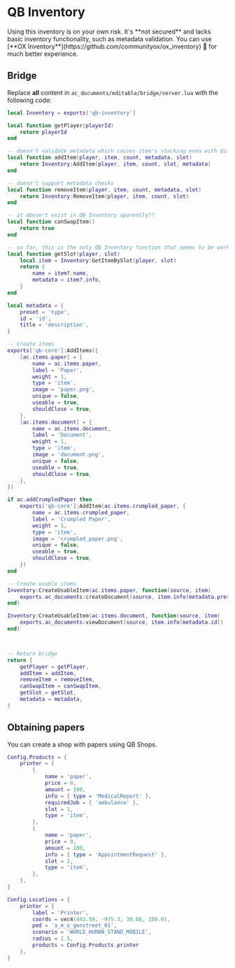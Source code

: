 
# QB Inventory

<Callout type="warning">
  Using this inventory is on your own risk. It's **not secured** and lacks basic inventory functionality, such as metadata
  validation. You can use [**OX Inventory**](https://github.com/communityox/ox_inventory) 🐂 for much better experience.
</Callout>

## Bridge

Replace **all** content in `ac_documents/editable/bridge/server.lua` with the following code:

```lua copy filename="ac_documents/editable/bridge/server.lua"
local Inventory = exports['qb-inventory']

local function getPlayer(playerId)
    return playerId
end

-- doesn't validate metadata which causes item's stacking even with different metadata
local function addItem(player, item, count, metadata, slot)
    return Inventory:AddItem(player, item, count, slot, metadata)
end

-- doesn't support metadata checks
local function removeItem(player, item, count, metadata, slot)
    return Inventory:RemoveItem(player, item, count, slot)
end

-- it doesn't exist in QB Inventory aparently??
local function canSwapItem()
    return true
end

-- so far, this is the only QB Inventory function that seems to be working as it should
local function getSlot(player, slot)
    local item = Inventory:GetItemBySlot(player, slot)
    return {
        name = item?.name,
        metadata = item?.info,
    }
end

local metadata = {
    preset = 'type',
    id = 'id',
    title = 'description',
}

-- Create items
exports['qb-core']:AddItems({
    [ac.items.paper] = {
        name = ac.items.paper,
        label = 'Paper',
        weight = 1,
        type = 'item',
        image = 'paper.png',
        unique = false,
        useable = true,
        shouldClose = true,
    },
    [ac.items.document] = {
        name = ac.items.document,
        label = 'Document',
        weight = 1,
        type = 'item',
        image = 'document.png',
        unique = false,
        useable = true,
        shouldClose = true,
    },
})

if ac.addCrumpledPaper then
    exports['qb-core']:AddItem(ac.items.crumpled_paper, {
        name = ac.items.crumpled_paper,
        label = 'Crumpled Paper',
        weight = 1,
        type = 'item',
        image = 'crumpled_paper.png',
        unique = false,
        useable = true,
        shouldClose = true,
    })
end

-- Create usable items
Inventory:CreateUsableItem(ac.items.paper, function(source, item)
    exports.ac_documents:createDocument(source, item.info[metadata.preset])
end)

Inventory:CreateUsableItem(ac.items.document, function(source, item)
    exports.ac_documents:viewDocument(source, item.info[metadata.id])
end)



-- Return bridge
return {
    getPlayer = getPlayer,
    addItem = addItem,
    removeItem = removeItem,
    canSwapItem = canSwapItem,
    getSlot = getSlot,
    metadata = metadata,
}

```

## Obtaining papers

You can create a shop with papers using QB Shops.

```lua copy filename="qb-shops/config.lua"
Config.Products = {
    printer = {
        {
            name = 'paper',
            price = 0,
            amount = 100,
            info = { type = 'MedicalReport' },
            requiredJob = { 'ambulance' },
            slot = 1,
            type = 'item',
        },
        {
            name = 'paper',
            price = 0,
            amount = 100,
            info = { type = 'AppointmentRequest' },
            slot = 2,
            type = 'item',
        },
    },
}

Config.Locations = {
    printer = {
        label = 'Printer',
        coords = vec4(443.59, -975.3, 30.68, 180.0),
        ped = 'a_m_o_genstreet_01',
        scenario = 'WORLD_HUMAN_STAND_MOBILE',
        radius = 1.5,
        products = Config.Products.printer
    },
}
```

